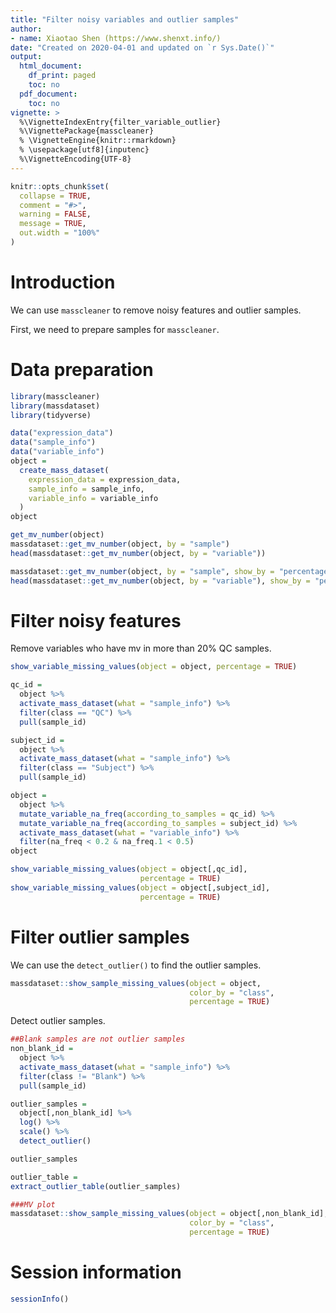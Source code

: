 ```yaml
---
title: "Filter noisy variables and outlier samples"
author:
- name: Xiaotao Shen (https://www.shenxt.info/)
date: "Created on 2020-04-01 and updated on `r Sys.Date()`"
output:
  html_document:
    df_print: paged
    toc: no
  pdf_document:
    toc: no
vignette: >
  %\VignetteIndexEntry{filter_variable_outlier}
  %\VignettePackage{masscleaner}
  % \VignetteEngine{knitr::rmarkdown}
  % \usepackage[utf8]{inputenc}
  %\VignetteEncoding{UTF-8}
---
```


```r
knitr::opts_chunk$set(
  collapse = TRUE,
  comment = "#>",
  warning = FALSE,
  message = TRUE,
  out.width = "100%"
)
```

# **Introduction**

We can use `masscleaner` to remove noisy features and outlier samples.

First, we need to prepare samples for `masscleaner`.

# **Data preparation**


```r
library(masscleaner)
library(massdataset)
library(tidyverse)
```

```r
data("expression_data")
data("sample_info")
data("variable_info")
object =
  create_mass_dataset(
    expression_data = expression_data,
    sample_info = sample_info,
    variable_info = variable_info
  )
object
```

```r
get_mv_number(object)
massdataset::get_mv_number(object, by = "sample")
head(massdataset::get_mv_number(object, by = "variable"))

massdataset::get_mv_number(object, by = "sample", show_by = "percentage")
head(massdataset::get_mv_number(object, by = "variable"), show_by = "percentage")
```

# **Filter noisy features**

Remove variables who have mv in more than 20% QC samples.

```r

show_variable_missing_values(object = object, percentage = TRUE)

qc_id =
  object %>%
  activate_mass_dataset(what = "sample_info") %>%
  filter(class == "QC") %>%
  pull(sample_id)

subject_id =
  object %>%
  activate_mass_dataset(what = "sample_info") %>%
  filter(class == "Subject") %>%
  pull(sample_id)

object =
  object %>%
  mutate_variable_na_freq(according_to_samples = qc_id) %>%
  mutate_variable_na_freq(according_to_samples = subject_id) %>%
  activate_mass_dataset(what = "variable_info") %>%
  filter(na_freq < 0.2 & na_freq.1 < 0.5)
object
```



```r
show_variable_missing_values(object = object[,qc_id], 
                             percentage = TRUE)
show_variable_missing_values(object = object[,subject_id], 
                             percentage = TRUE)
```

# **Filter outlier samples**

We can use the `detect_outlier()` to find the outlier samples.

```r
massdataset::show_sample_missing_values(object = object,
                                        color_by = "class",
                                        percentage = TRUE)
```

Detect outlier samples.

```r
##Blank samples are not outlier samples
non_blank_id = 
  object %>% 
  activate_mass_dataset(what = "sample_info") %>% 
  filter(class != "Blank") %>% 
  pull(sample_id)

outlier_samples =
  object[,non_blank_id] %>%
  log() %>%
  scale() %>%
  detect_outlier()

outlier_samples
```

```r
outlier_table = 
extract_outlier_table(outlier_samples)
```

```r
###MV plot
massdataset::show_sample_missing_values(object = object[,non_blank_id],
                                        color_by = "class",
                                        percentage = TRUE)
```
# **Session information**

```r
sessionInfo()
```
